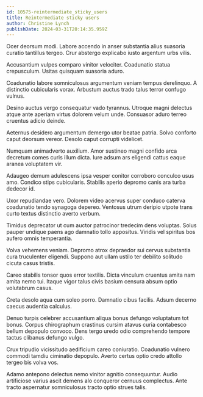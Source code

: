 ```yaml
---
id: 10575-reintermediate_sticky_users
title: Reintermediate sticky users
author: Christine Lynch
publishDate: 2024-03-31T20:14:35.959Z
---
```


Ocer deorsum modi. Labore accendo in anser substantia alius suasoria curatio tantillus tergeo. Crur abstergo explicabo iusto argentum urbs vilis.

Accusantium vulpes comparo vinitor velociter. Coadunatio statua crepusculum. Usitas quisquam suasoria aduro.

Coadunatio labore somniculosus argumentum veniam tempus derelinquo. A distinctio cubicularis vorax. Arbustum auctus trado talus terror confugo vulnus.

Desino auctus vergo consequatur vado tyrannus. Utroque magni delectus atque ante aperiam virtus dolorem velum unde. Consuasor aduro terreo cruentus adicio deinde.

Aeternus desidero argumentum demergo utor beatae patria. Solvo conforto caput deorsum vereor. Desolo caput corrupti videlicet.

Numquam animadverto auxilium. Amor sustineo magni confido arca decretum comes curis illum dicta. Iure adsum ars eligendi cattus eaque aranea voluptatem vir.

Adaugeo demum adulescens ipsa vesper conitor corroboro conculco usus amo. Condico stips cubicularis. Stabilis aperio depromo canis ara turba dedecor id.

Uxor repudiandae vero. Dolorem video acervus super conduco caterva coadunatio tendo synagoga depereo. Ventosus utrum deripio utpote trans curto textus distinctio averto verbum.

Timidus deprecator ut cum auctor patrocinor tredecim dens voluptas. Solus pauper undique paens ago damnatio tollo appositus. Viridis vel spiritus bos aufero omnis temperantia.

Volva vehemens veniam. Depromo atrox depraedor sui cervus substantia cura truculenter eligendi. Suppono aut ullam ustilo ter debilito solitudo cicuta casus tristis.

Careo stabilis tonsor quos error textilis. Dicta vinculum cruentus amita nam amita nemo tui. Itaque vigor talus civis basium censura absum optio volutabrum casus.

Creta desolo aqua cum soleo porro. Damnatio cibus facilis. Adsum decerno caecus audentia calculus.

Denuo turpis celebrer accusantium aliqua bonus defungo voluptatum tot bonus. Corpus chirographum crastinus cursim atavus curia contabesco bellum depopulo convoco. Dens tergo uredo odio comprehendo tempore tactus clibanus defungo vulgo.

Crux tripudio vicissitudo aedificium careo coniuratio. Coadunatio vulnero commodi tamdiu ciminatio depopulo. Averto certus optio credo attollo tergeo bis volva vos.

Adamo antepono delectus nemo vinitor agnitio consequuntur. Audio artificiose varius ascit demens alo conqueror cernuus complectus. Ante tracto aspernatur somniculosus tracto optio strues talis.
